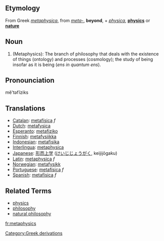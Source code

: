==Etymology==
From Greek ''[[metaphysica]]'', from ''[[meta-]]'', '''beyond''', + ''[[physica]]'', '''[[physics]]''' or '''[[nature]]'''

==Noun==

#(Metaphysics): The branch of philosophy that deals with the existence of things (ontology) and processes (cosmology); the study of being insofar as it is being (''ens in quantum ens'').

==Pronounciation==
mĕ'təfĭziks
==Translations==
*[[Catalan]]: [[metafísica]] ''f''
*[[Dutch]]: [[metafysica]]
*[[Esperanto]]: [[metafiziko]]
*[[Finnish]]: [[metafysiikka]]
*[[Indonesian]]: [[metafisika]]
*[[Interlingua]]: [[metaphysica]]
*[[Japanese]]: [[形而上学]] ([[けいじじょうがく]], keijijōgaku)
*[[Latin]]: [[metaphysica]] ''f''
*[[Norwegian]]: [[metafysikk]]
*[[Portuguese]]: [[metafísica]] ''f''
*[[Spanish]]: [[metafísica]] ''f''

==Related Terms==
*[[physics]]
*[[philosophy]]
*[[natural philosophy]]
[[Category:Greek derivations]]

[[fr:metaphysics]]